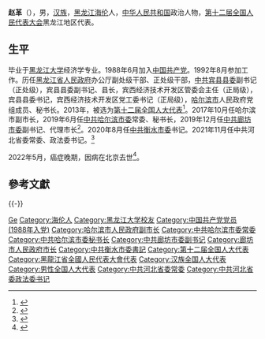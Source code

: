 '''赵革'''（{{bd|1970年|4月|2022年|5月|catIdx=Zhao赵}}），男，[[汉族|汉族]]，[[黑龙江省|黑龙江]][[海伦县|海伦]]人，[[中华人民共和国|中华人民共和国]]政治人物，[[第十二届全国人民代表大会|第十二届全国人民代表大会]]黑龙江地区代表。

== 生平 ==
毕业于[[黑龙江大学|黑龙江大学]]经济学专业。1988年6月加入[[中国共产党|中国共产党]]。1992年8月参加工作。历任[[黑龙江省人民政府|黑龙江省人民政府]]办公厅副处级干部、正处级干部，[[中共宾县县委|中共宾县县委]]副书记（正处级），宾县县委副书记、县长，宾西经济技术开发区管委会主任（正局级），宾县县委书记，宾西经济技术开发区党工委书记（正局级），[[哈尔滨市|哈尔滨市]]人民政府党组成员、秘书长。2013年，被选为[[第十二届全国人大代表|第十二届全国人大代表]]<ref>{{cite news|title=全国人大代表信息-赵革|url=http://210.82.31.1:8084/delegate/viewDelegate.action?dbid=120583|accessdate=2013-03-28|newspaper=全国人大网|archiveurl=https://web.archive.org/web/20160305220633/http://www.npc.gov.cn/delegate/viewDelegate.action?dbid=120583|archivedate=2016-03-05|deadurl=yes}}</ref>。2017年10月任哈尔滨市副市长，2019年6月任[[中共哈尔滨市委|中共哈尔滨市委]]常委、秘书长，2019年12月任[[中共廊坊市委|中共廊坊市委]]副书记、代理市长<ref>{{cite web|title=赵革同志任廊坊市代理市长|url=http://he.people.com.cn/n2/2019/1228/c192235-33671101.html|date=2019-12-28|publisher=河北日报|access-date=2020-01-01|archive-date=2020-07-06|archive-url=https://web.archive.org/web/20200706052905/http://he.people.com.cn/n2/2019/1228/c192235-33671101.html|dead-url=no}}</ref>。2020年8月任[[中共衡水市委|中共衡水市委]]书记。2021年11月任中共河北省委常委、政法委书记。<ref>{{cite web|title=赵革任河北省委政法委书记|url=http://district.ce.cn/newarea/sddy/202112/04/t20211204_37141645.shtml|accessdate=2021-12-04|website=中国经济网|archive-date=2021-12-06|archive-url=https://web.archive.org/web/20211206033701/http://district.ce.cn/newarea/sddy/202112/04/t20211204_37141645.shtml|dead-url=no}}</ref>

2022年5月，癌症晚期，因病在北京去世<ref>{{Cite_web|url=https://www.ixigua.com/7097416632020304417|title=缅怀赵革# 一路走好#}}</ref>。

== 參考文獻 ==
{{reflist}}

{{clear}}
{{-}}
{{s-start}}
{{s-ppo|cpc}}
{{s-before|[[董仚生|董仚生]]}}
{{s-title|[[中国共产党河北省委员会|中国共产党河北省委员会]]政法委书记|2021年11月－2022年5月}}
{{s-after|[[董晓宇|董晓宇]]}}
{{s-before|[[王景武_(1963年)|王景武]]}}
{{s-title|[[中国共产党衡水市委员会|中国共产党衡水市委员会]]书记|2020年8月－2022年1月}}
{{s-after|[[吴晓华_(1965年)|吴晓华]]}}
{{s-gov|prc}}
{{s-before|[[陈平_(1965年)|陈平]]}}
{{s-title|[[廊坊市人民政府|廊坊市人民政府]]市长|2019年12月－2020年8月}}
{{s-after|[[杨燕伟|杨燕伟]]}}
{{s-end}}
{{河北省领导人}}
{{Authority control}}
{{DEFAULTSORT:Zhao赵}}
[[Category:赵姓|Ge]]
[[Category:海伦人|Category:海伦人]]
[[Category:黑龙江大学校友|Category:黑龙江大学校友]]
[[Category:中国共产党党员_(1988年入党)|Category:中国共产党党员 (1988年入党)]]
[[Category:哈尔滨市人民政府副市长|Category:哈尔滨市人民政府副市长]]
[[Category:中共哈尔滨市委常委|Category:中共哈尔滨市委常委]]
[[Category:中共哈尔滨市委秘书长|Category:中共哈尔滨市委秘书长]]
[[Category:中共廊坊市委副书记|Category:中共廊坊市委副书记]]
[[Category:廊坊市人民政府市长|Category:廊坊市人民政府市长]]
[[Category:中共衡水市委書記|Category:中共衡水市委書記]]
[[Category:第十二届全国人大代表|Category:第十二届全国人大代表]]
[[Category:黑龍江省全國人民代表大會代表|Category:黑龍江省全國人民代表大會代表]]
[[Category:汉族全国人大代表|Category:汉族全国人大代表]]
[[Category:男性全国人大代表|Category:男性全国人大代表]]
[[Category:中共河北省委常委|Category:中共河北省委常委]]
[[Category:中共河北省委政法委书记|Category:中共河北省委政法委书记]]
